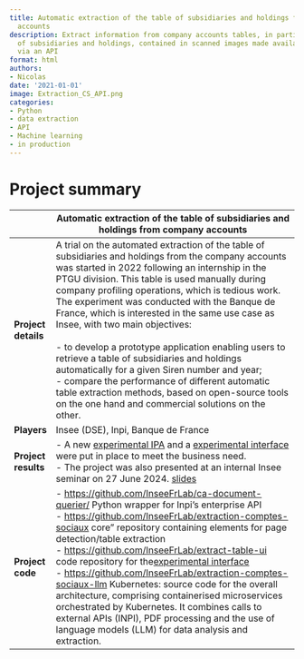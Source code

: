 ```yaml
---
title: Automatic extraction of the table of subsidiaries and holdings from company
  accounts
description: Extract information from company accounts tables, in particular tables
  of subsidiaries and holdings, contained in scanned images made available by INPI
  via an API
format: html
authors:
- Nicolas
date: '2021-01-01'
image: Extraction_CS_API.png
categories:
- Python
- data extraction
- API
- Machine learning
- in production
---
```


# Project summary

|  | Automatic extraction of the table of subsidiaries and holdings from company accounts       | 
| --- | --------------------------------------------------------------------------------- |
| **Project details** | A trial on the automated extraction of the table of subsidiaries and holdings from the company accounts was started in 2022 following an internship in the PTGU division. This table is used manually during company profiling operations, which is tedious work. The experiment was conducted with the Banque de France, which is interested in the same use case as Insee, with two main objectives: <br>  <br> - to develop a prototype application enabling users to retrieve a table of subsidiaries and holdings automatically for a given Siren number and year; <br> - compare the performance of different automatic table extraction methods, based on open-source tools on the one hand and commercial solutions on the other. | 
| **Players** | Insee (DSE), Inpi, Banque de France    | 
| **Project results** | \- A new [experimental IPA](https://extraction-cs.lab.sspcloud.fr/docs) and a [experimental interface](https://extract-table-ui.lab.sspcloud.fr/) were put in place to meet the business need. <br> - The project was also presented at an internal Insee seminar on 27 June 2024. [slides](https://ssplab.pages.lab.sspcloud.fr/table-extraction-evaluation/) <br>   | 
| **Project code** | -  <https://github.com/InseeFrLab/ca-document-querier/> Python wrapper for Inpi's enterprise API <br> -  <https://github.com/InseeFrLab/extraction-comptes-sociaux> core" repository containing elements for page detection/table extraction <br> -  <https://github.com/InseeFrLab/extract-table-ui> code repository for the[experimental interface](https://extract-table-ui.lab.sspcloud.fr/) <br> -  <https://github.com/InseeFrLab/extraction-comptes-sociaux-llm> Kubernetes: source code for the overall architecture, comprising containerised microservices orchestrated by Kubernetes. It combines calls to external APIs (INPI), PDF processing and the use of language models (LLM) for data analysis and extraction.                                   | 


